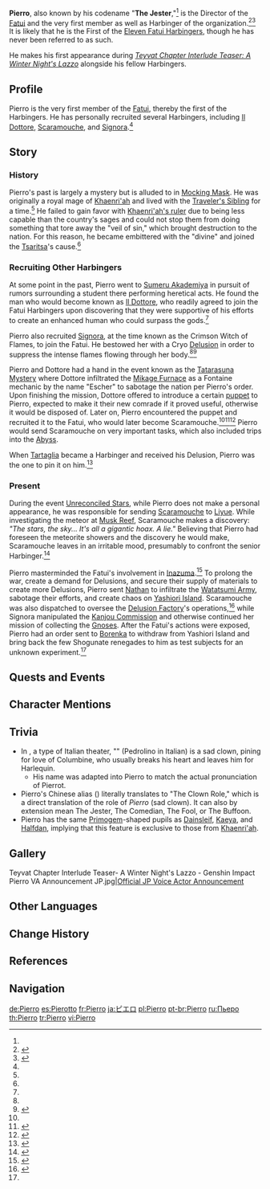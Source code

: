 {{Character Infobox
|type             = Mentioned
|image            = Pierro.png
|affiliation      = Fatui
|affiliation2     = Eleven Fatui Harbingers
|region           = Snezhnaya
|region2          = Khaenri'ah
|location         = None
|title            = The Jester
|title2           = Director of the Fatui<ref name="lazzo video description">YouTube: [https://youtu.be/TmaAOV4SJNQ Teyvat Chapter Interlude Teaser: A Winter Night's Lazzo] (Video Description)</ref>
|voiceEN          = {{w|Richard Tatum}}<ref name="lazzo video description"/>
|voiceCN          = Fu Chong ({{zh|符冲}})<ref name="Lazzo Chinese">Bilibili: [https://www.bilibili.com/video/BV1mB4y1e7Lh {{zh|《原神·提瓦特篇》幕间PV-「冬夜愚戏」}}] (Video Description)</ref>
|voiceJP          = Mamiya Yasuhiro ({{ja|間宮康弘}})<ref>Twitter: [https://twitter.com/Genshin_7/status/1546348730495815685 JP VA Announcement]</ref>
|voiceKR          = {{w|ko:심승한|Sim Seung-han ({{ko|심승한}})}}<ref name="Lazzo Korean">YouTube: [https://youtu.be/MgcKHysZ_Dc {{ko|원신 티바트편 막간 PV - 「한겨울 밤의 광대극」}}] (Video Description)</ref>
}}
'''Pierro''', also known by his codename "'''The Jester''',"<ref name="lazzo video description" /> is the Director of the [[Fatui]] and the very first member as well as Harbinger of the organization.<ref name="PF">{{Ref/ArtiSet|Pale Flame}}</ref><ref name=":0">{{Ref/Quest|The Night-Bird Falls at the Curtain's Call}}</ref> It is likely that he is the First of the [[Eleven Fatui Harbingers]], though he has never been referred to as such.

He makes his first appearance during ''[https://youtu.be/TmaAOV4SJNQ Teyvat Chapter Interlude Teaser: A Winter Night's Lazzo]'' alongside his fellow Harbingers.

==Profile==
{{Quote|Absolute peace. Such is the gift from the [[Tsaritsa]], such is Her Majesty's benevolence.

Now you rest in this coffin, encased in layer upon layer of ice. But [[La Signora|Rosalyne]], I promise you... Your final resting place will be the entirety of the "Old World"...|Pierro|[[Teyvat Chapter Interlude Teaser: A Winter Night's Lazzo]]
}}
Pierro is the very first member of the [[Fatui]], thereby the first of the Harbingers. He has personally recruited several Harbingers, including [[Il Dottore]], [[Scaramouche]], and [[Signora]].<ref name="PF" />
<!--
===Personality===
===Appearance===
-->
==Story==
===History===
Pierro's past is largely a mystery but is alluded to in [[Pale Flame#Mocking Mask|Mocking Mask]]. He was originally a royal mage of [[Khaenri'ah]] and lived with the [[Traveler's Sibling]] for a time.<ref name=":0" /> He failed to gain favor with [[Irmin|Khaenri'ah's ruler]] due to being less capable than the country's sages and could not stop them from doing something that tore away the "veil of sin," which brought destruction to the nation. For this reason, he became embittered with the "divine" and joined the [[Tsaritsa]]'s cause.<ref name="PF" />

===Recruiting Other Harbingers===
At some point in the past, Pierro went to [[Sumeru Akademiya]] in pursuit of rumors surrounding a student there performing heretical acts. He found the man who would become known as [[Il Dottore]], who readily agreed to join the Fatui Harbingers upon discovering that they were supportive of his efforts to create an enhanced human who could surpass the gods.<ref name="PF" />

Pierro also recruited [[Signora]], at the time known as the Crimson Witch of Flames, to join the Fatui. He bestowed her with a Cryo [[Delusion]] in order to suppress the intense flames flowing through her body.<ref name="PF" /><ref>{{Ref/Item|Ashen Heart}}</ref>

Pierro and Dottore had a hand in the event known as the [[Tatarasuna#Tatarasuna Mystery|Tatarasuna Mystery]] where Dottore infiltrated the [[Mikage Furnace]] as a Fontaine mechanic by the name "Escher" to sabotage the nation per Pierro's order. Upon finishing the mission, Dottore offered to introduce a certain [[Scaramouche|puppet]] to Pierro, expected to make it their new comrade if it proved useful, otherwise it would be disposed of. Later on, Pierro encountered the puppet and recruited it to the Fatui, who would later become Scaramouche.<ref name=":0" /><ref>{{Ref/CS|Wanderer|4}}</ref><ref>{{Ref/Quest|The Kabukimono's Finale}}</ref> Pierro would send Scaramouche on very important tasks, which also included trips into the [[Abyss]].

When [[Tartaglia]] became a Harbinger and received his Delusion, Pierro was the one to pin it on him.<ref name="pierro">{{Ref/CS|Tartaglia|Delusion}}</ref>

===Present===
During the event [[Unreconciled Stars]], while Pierro does not make a personal appearance, he was responsible for sending [[Scaramouche]] to [[Liyue]]. While investigating the meteor at [[Musk Reef]], Scaramouche makes a discovery: ''"The stars, the sky... It's all a gigantic hoax. A lie."'' Believing that Pierro had foreseen the meteorite showers and the discovery he would make, Scaramouche leaves in an irritable mood, presumably to confront the senior Harbinger.<ref name="UnrecStars">{{Ref/Quest|Where Ancient Stars Align}}</ref>

Pierro masterminded the Fatui's involvement in [[Inazuma]].<ref name="Clean House">{{Ref/Quest|Clean House}}</ref> To prolong the war, create a demand for Delusions, and secure their supply of materials to create more Delusions, Pierro sent [[Nathan]] to infiltrate the [[Watatsumi Army]], sabotage their efforts, and create chaos on [[Yashiori Island]]. Scaramouche was also dispatched to oversee the [[Delusion Factory]]'s operations,<ref>{{Ref/Quest|Delusion (Quest)}}</ref> while Signora manipulated the [[Kanjou Commission]] and otherwise continued her mission of collecting the [[Gnosis|Gnoses]]. After the Fatui's actions were exposed, Pierro had an order sent to [[Borenka]] to withdraw from Yashiori Island and bring back the few Shogunate renegades to him as test subjects for an unknown experiment.<ref name="Clean House" />

==Quests and Events==
{{Quests and Events
|The Kabukimono's Finale = flashback voice
}}

==Character Mentions==
{{Character Mentions}}

==Trivia==
* In ''{{w|commedia dell'arte}}'', a type of Italian theater, "{{w|Pierrot}}" (Pedrolino in Italian) is a sad clown, pining for love of Columbine, who usually breaks his heart and leaves him for Harlequin.
** His name was adapted into Pierro to match the actual pronunciation of Pierrot.
* Pierro's Chinese alias ({{zh|丑角}}) literally translates to "The Clown Role," which is a direct translation of the role of ''Pierro'' (sad clown). It can also by extension mean The Jester, The Comedian, The Fool, or The Buffoon.
* Pierro has the same [[Primogem]]-shaped pupils as [[Dainsleif]], [[Kaeya]], and [[Halfdan]], implying that this feature is exclusive to those from [[Khaenri'ah]].

==Gallery==
<gallery>
Teyvat Chapter Interlude Teaser- A Winter Night's Lazzo - Genshin Impact
Pierro VA Announcement JP.jpg|[https://twitter.com/Genshin_7/status/1546348730495815685 Official JP Voice Actor Announcement]
</gallery>

==Other Languages==
{{Flex|
===Pierro===
{{Other Languages
|default_hidden = 1
|en      = Pierro
|zhs     = 皮耶罗
|zhs_rm  = Píyēluó
|zht     = 皮耶羅
|zht_rm  = Píyēluó
|ja      = ピエロ
|ja_rm   = Piero
|ko      = 피에로
|ko_rm   = Piero
|es      = Pierotto
|fr      = Pierro
|ru      = Пьеро
|th      = Pierro
|vi      = Pierro
|de      = Pierro
|id      = Pierro
|pt      = Pierro
|tr      = Pierro
|it      = Pierrot
}}
|
===The Jester===
{{Other Languages/2
|en      = The Jester
|zhs     = 丑角
|zhs_rm  = Chǒujué
|zht     = 丑角
|zht_rm  = Chǒujué
|zh_tl   = Clown Role
|ja      = {{Rubi|道|どう|化|け}}
|ja_rm   = Douke
|ja_tl   = Clown
|ja_note = Short for {{ja|道化師||clown, the comic performer,}} but possibly also short for {{ja|道化役||clown role}} as in Chinese.
|ko      = 어릿광대
|ko_rm   = Eoritgwangdae
|ko_tl   = Clown
|es      = El Bufón
|es_tl   = The Buffoon
|fr      = Le Fou
|fr_tl   = The Fool
|ru      = Шут
|ru_tl   = The Jester
|th      = The Jester
|vi      = The Jester
|de      = Narr
|de_tl   = Fool
|id      = The Jester
|pt      = Bobo da Corte
|pt_tl   = Jester
|tr      = Soytarı
|tr_tl   = 
|it      = Il Giullare
|it_tl   = The Jester
}}
}}

==Change History==
{{Change History|introduced=1.1}}

==References==
{{Reflist|2}}

==Navigation==
{{Fatui Navbox}}
{{Faction Navbox}}

[[de:Pierro]]
[[es:Pierotto]]
[[fr:Pierro]]
[[ja:ピエロ]]
[[pl:Pierro]]
[[pt-br:Pierro]]
[[ru:Пьеро]]
[[th:Pierro]]
[[tr:Pierro]]
[[vi:Pierro]]